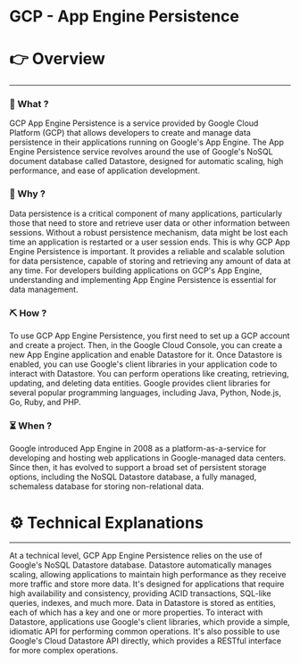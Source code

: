 # GCP - App Engine Persistence


# 👉 Overview

---

### 👀 What ?

GCP App Engine Persistence is a service provided by Google Cloud Platform (GCP) that allows developers to create and manage data persistence in their applications running on Google's App Engine. The App Engine Persistence service revolves around the use of Google's NoSQL document database called Datastore, designed for automatic scaling, high performance, and ease of application development.


### 🧐 Why ?

Data persistence is a critical component of many applications, particularly those that need to store and retrieve user data or other information between sessions. Without a robust persistence mechanism, data might be lost each time an application is restarted or a user session ends. This is why GCP App Engine Persistence is important. It provides a reliable and scalable solution for data persistence, capable of storing and retrieving any amount of data at any time. For developers building applications on GCP's App Engine, understanding and implementing App Engine Persistence is essential for data management.


### ⛏️ How ?

To use GCP App Engine Persistence, you first need to set up a GCP account and create a project. Then, in the Google Cloud Console, you can create a new App Engine application and enable Datastore for it. Once Datastore is enabled, you can use Google's client libraries in your application code to interact with Datastore. You can perform operations like creating, retrieving, updating, and deleting data entities. Google provides client libraries for several popular programming languages, including Java, Python, Node.js, Go, Ruby, and PHP.


### ⏳ When ?

Google introduced App Engine in 2008 as a platform-as-a-service for developing and hosting web applications in Google-managed data centers. Since then, it has evolved to support a broad set of persistent storage options, including the NoSQL Datastore database, a fully managed, schemaless database for storing non-relational data.


# ⚙️ Technical Explanations

---

At a technical level, GCP App Engine Persistence relies on the use of Google's NoSQL Datastore database. Datastore automatically manages scaling, allowing applications to maintain high performance as they receive more traffic and store more data. It's designed for applications that require high availability and consistency, providing ACID transactions, SQL-like queries, indexes, and much more. Data in Datastore is stored as entities, each of which has a key and one or more properties. To interact with Datastore, applications use Google's client libraries, which provide a simple, idiomatic API for performing common operations. It's also possible to use Google's Cloud Datastore API directly, which provides a RESTful interface for more complex operations.
